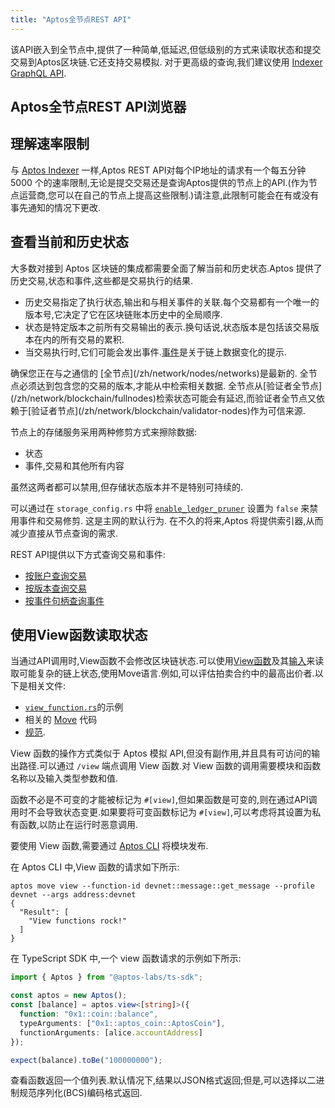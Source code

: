 ```yaml
---
title: "Aptos全节点REST API"
---
```


该API嵌入到全节点中,提供了一种简单,低延迟,但低级别的方式来读取状态和提交交易到Aptos区块链.它还支持交易模拟.
对于更高级的查询,我们建议使用 [Indexer GraphQL API](/zh/build/indexer).

## Aptos全节点REST API浏览器








<CardGrid>
  <LinkCard href="https://fullnode.mainnet.aptoslabs.com/v1/spec#/" title="主网全节点 REST API" description="主网的REST API浏览器" target="_blank" />

  <LinkCard href="https://fullnode.testnet.aptoslabs.com/v1/spec#/" title="测试网全节点 REST API" description="测试网的REST API浏览器" target="_blank" />

  <LinkCard href="https://fullnode.devnet.aptoslabs.com/v1/spec#/" title="开发网全节点 REST API" description="开发网的REST API浏览器" target="_blank" />
</CardGrid>



## 理解速率限制

与 [Aptos Indexer](/zh/build/indexer/indexer-api) 一样,Aptos REST API对每个IP地址的请求有一个每五分钟 5000 个的速率限制,无论是提交交易还是查询Aptos提供的节点上的API.(作为节点运营商,您可以在自己的节点上提高这些限制.)请注意,此限制可能会在有或没有事先通知的情况下更改.

## 查看当前和历史状态

大多数对接到 Aptos 区块链的集成都需要全面了解当前和历史状态.Aptos 提供了历史交易,状态和事件,这些都是交易执行的结果.

- 历史交易指定了执行状态,输出和与相关事件的关联.每个交易都有一个唯一的版本号,它决定了它在区块链账本历史中的全局顺序.
- 状态是特定版本之前所有交易输出的表示.换句话说,状态版本是包括该交易版本在内的所有交易的累积.
- 当交易执行时,它们可能会发出事件.[事件](/zh/network/blockchain/events)是关于链上数据变化的提示.

<Aside type="note">
  确保您正在与之通信的 [全节点](/zh/network/nodes/networks)是最新的.
  全节点必须达到包含您的交易的版本,才能从中检索相关数据.
  全节点从[验证者全节点](/zh/network/blockchain/fullnodes)检索状态可能会有延迟,而验证者全节点又依赖于[验证者节点](/zh/network/blockchain/validator-nodes)作为可信来源.
</Aside>

节点上的存储服务采用两种修剪方式来擦除数据:

- 状态
- 事件,交易和其他所有内容

虽然这两者都可以禁用,但存储状态版本并不是特别可持续的.

可以通过在 `storage_config.rs` 中将 [`enable_ledger_pruner`](https://github.com/aptos-labs/aptos-core/blob/cf0bc2e4031a843cdc0c04e70b3f7cd92666afcf/config/src/config/storage_config.rs#L141) 设置为 `false` 来禁用事件和交易修剪.
这是主网的默认行为.
在不久的将来,Aptos 将提供索引器,从而减少直接从节点查询的需求.

REST API提供以下方式查询交易和事件:

- [按账户查询交易](https://api.devnet.aptoslabs.com/v1/spec#/operations/get_account_transactions)
- [按版本查询交易](https://api.devnet.aptoslabs.com/v1/spec#/operations/get_transaction_by_version)
- [按事件句柄查询事件](https://api.devnet.aptoslabs.com/v1/spec#/operations/get_events_by_event_handle)

## 使用View函数读取状态

当通过API调用时,View函数不会修改区块链状态.可以使用[View函数](https://github.com/aptos-labs/aptos-core/blob/main/api/src/view_function.rs)及其[输入](https://github.com/aptos-labs/aptos-core/blob/main/api/types/src/view.rs)来读取可能复杂的链上状态,使用Move语言.例如,可以评估拍卖合约中的最高出价者.以下是相关文件:

- [`view_function.rs`](https://github.com/aptos-labs/aptos-core/blob/main/api/src/tests/view_function.rs)的示例
- 相关的 [Move](https://github.com/aptos-labs/aptos-core/blob/90c33dc7a18662839cd50f3b70baece0e2dbfc71/aptos-move/framework/aptos-framework/sources/coin.move#L226) 代码
- [规范](https://github.com/aptos-labs/aptos-core/blob/90c33dc7a18662839cd50f3b70baece0e2dbfc71/api/doc/spec.yaml#L8513).

View 函数的操作方式类似于 Aptos 模拟 API,但没有副作用,并且具有可访问的输出路径.可以通过 `/view` 端点调用 View 函数.对 View 函数的调用需要模块和函数名称以及输入类型参数和值.

函数不必是不可变的才能被标记为 `#[view]`,但如果函数是可变的,则在通过API调用时不会导致状态变更.如果要将可变函数标记为 `#[view]`,可以考虑将其设置为私有函数,以防止在运行时恶意调用.

要使用 View 函数,需要通过 [Aptos CLI](/zh/build/cli) 将模块发布.

在 Aptos CLI 中,View 函数的请求如下所示:

```shellscript filename="Terminal"
aptos move view --function-id devnet::message::get_message --profile devnet --args address:devnet
{
  "Result": [
    "View functions rock!"
  ]
}
```

在 TypeScript SDK 中,一个 view 函数请求的示例如下所示:

```typescript filename="index.ts"
import { Aptos } from "@aptos-labs/ts-sdk";

const aptos = new Aptos();
const [balance] = aptos.view<[string]>({
  function: "0x1::coin::balance",
  typeArguments: ["0x1::aptos_coin::AptosCoin"],
  functionArguments: [alice.accountAddress]
});

expect(balance).toBe("100000000");
```

查看函数返回一个值列表.默认情况下,结果以JSON格式返回;但是,可以选择以二进制规范序列化(BCS)编码格式返回.
